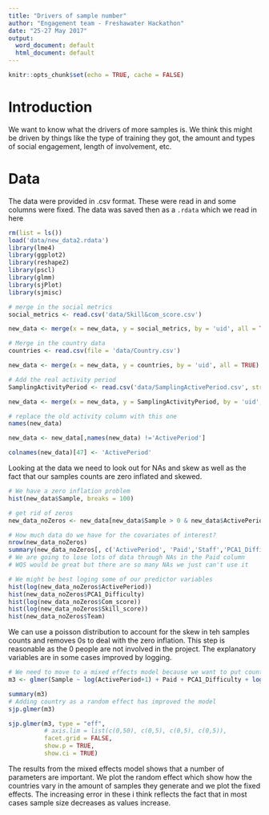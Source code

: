 ```yaml
---
title: "Drivers of sample number"
author: "Engagement team - Freshawater Hackathon"
date: "25-27 May 2017"
output:
  word_document: default
  html_document: default
---
```

  
```r
knitr::opts_chunk$set(echo = TRUE, cache = FALSE)
```

# Introduction

We want to know what the drivers of more samples is. We think this might be driven by things like the type of training they got, the amount and types of social engagement, length of involvement, etc.

# Data

The data were provided in .csv format. These were read in and some columns were fixed. The data was saved then as a `.rdata` which we read in here

```r
rm(list = ls())
load('data/new_data2.rdata')
library(lme4)
library(ggplot2)
library(reshape2)
library(pscl)
library(glmm)
library(sjPlot)
library(sjmisc)

# merge in the social metrics
social_metrics <- read.csv('data/Skill&com_score.csv')

new_data <- merge(x = new_data, y = social_metrics, by = 'uid', all = TRUE)

# Merge in the country data
countries <- read.csv(file = 'data/Country.csv')

new_data <- merge(x = new_data, y = countries, by = 'uid', all = TRUE)

# Add the real activity period
SamplingActivityPeriod <- read.csv('data/SamplingActivePeriod.csv', stringsAsFactors = FALSE)

new_data <- merge(x = new_data, y = SamplingActivityPeriod, by = 'uid', all = TRUE)

# replace the old activity column with this one
names(new_data)

new_data <- new_data[,names(new_data) !='ActivePeriod']

colnames(new_data)[47] <- 'ActivePeriod'
```

Looking at the data we need to look out for NAs and skew as well as the fact that our samples counts are zero inflated and skewed.

```r
# We have a zero inflation problem
hist(new_data$Sample, breaks = 100)

# get rid of zeros
new_data_noZeros <- new_data[new_data$Sample > 0 & new_data$ActivePeriod > 0 & new_data$Staff == 0, ]

# How much data do we have for the covariates of interest?
nrow(new_data_noZeros)
summary(new_data_noZeros[, c('ActivePeriod', 'Paid','Staff','PCA1_Difficulty', 'WQS', 'Com_score', 'Skill_score', 'Team')])
# We are going to lose lots of data through NAs in the Paid column
# WQS would be great but there are so many NAs we just can't use it

# We might be best loging some of our predictor variables
hist(log(new_data_noZeros$ActivePeriod))
hist(new_data_noZeros$PCA1_Difficulty)
hist(log(new_data_noZeros$Com_score))
hist(log(new_data_noZeros$Skill_score))
hist(new_data_noZeros$Team)
```

We can use a poisson distribution to account for the skew in teh samples counts and removes 0s to deal with the zero inflation. This step is reasonable as the 0 people are not involved in the project. The explanatory variables are in some cases improved by logging.

```r
# We need to move to a mixed effects model because we want to put country in there
m3 <- glmer(Sample ~ log(ActivePeriod+1) + Paid + PCA1_Difficulty + log(Com_score+1) + log(Skill_score+1) + Team + (1|Country), data = new_data_noZeros, family = 'poisson')

summary(m3)
# Adding country as a random effect has improved the model
sjp.glmer(m3)

sjp.glmer(m3, type = "eff",
          # axis.lim = list(c(0,50), c(0,5), c(0,5), c(0,5)),
          facet.grid = FALSE,
          show.p = TRUE,
          show.ci = TRUE)
```

The results from the mixed effects model shows that a number of parameters are important. We plot the random effect which show how the countries vary in the amount of samples they generate and we plot the fixed effects. The increasing error in these i think reflects the fact that in most cases sample size decreases as values increase.
